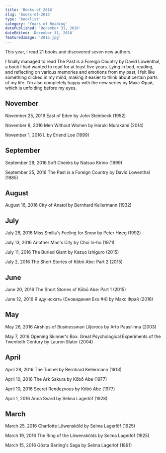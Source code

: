 ```yaml
---
title: 'Books of 2016'
slug: 'books-of-2016'
type: 'booklist'
category: 'Years of Reading'
datePublished: 'December 31, 2016'
dateEdited: 'December 31, 2016'
featuredImage: '2016.jpg'
---
```


This year, I read 21 books and discovered seven new authors.

I finally managed to read The Past is a Foreign Country by David Lowenthal, a
book I had wanted to read for at least five years. Lying in bed, reading, and
reflecting on various memories and emotions from my past, I felt like something
clicked in my mind, making it easier to think about certain parts of my life.
I'm also completely happy with the new series by Макс Фрай, which is unfolding
before my eyes.

## November

November 25, 2016 East of Eden by John Steinbeck (1952)

November 8, 2016 Men Without Women by Haruki Murakami (2014)

November 1, 2016 L by Erlend Loe (1999)

## September

September 28, 2016 Soft Cheeks by Natsuo Kirino (1999)

September 25, 2016 The Past is a Foreign Country by David Lowenthal (1985)

## August

August 16, 2016 City of Anatol by Bernhard Kellermann (1932)

## July

July 26, 2016 Miss Smilla's Feeling for Snow by Peter Høeg (1992)

July 13, 2016 Another Man's City by Choi In-ho (1971)

July 11, 2016 The Buried Giant by Kazuo Ishiguro (2015)

July 2, 2016 The Short Stories of Kōbō Abe: Part 2 (2015)

## June

June 20, 2016 The Short Stories of Kōbō Abe: Part 1 (2015)

June 12, 2016 Я иду искать (Сновидения Ехо #4) by Макс Фрай (2016)

## May

May 26, 2016 Airships of Businessman Liljeroos by Arto Paasilinna (2003)

May 7, 2016 Opening Skinner's Box: Great Psychological Experiments of the
Twentieth Century by Lauren Slater (2004)

## April

April 28, 2016 The Tunnel by Bernhard Kellermann (1913)

April 10, 2016 The Ark Sakura by Kōbō Abe (1977)

April 10, 2016 Secret Rendezvous by Kōbō Abe (1977)

April 1, 2016 Anna Svärd by Selma Lagerlöf (1928)

## March

March 25, 2016 Charlotte Löwensköld by Selma Lagerlöf (1925)

March 19, 2016 The Ring of the Löwenskölds by Selma Lagerlöf (1925)

March 15, 2016 Gösta Berling's Saga by Selma Lagerlöf (1891)
